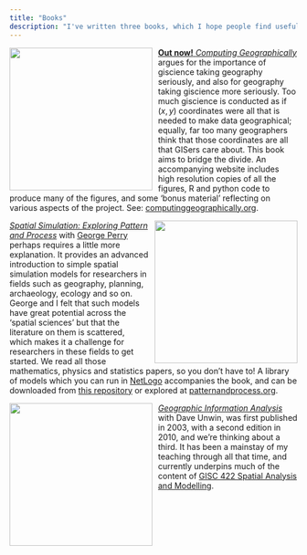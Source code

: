 ```yaml
---
title: "Books"
description: "I've written three books, which I hope people find useful"
---
```


<img src="images/cg.jpg" style="width:250px; float:left; padding:0px 10px 0px 0px"><a href="#geographic-information-analysis">
**Out now!** [_Computing Geographically_](https://www.guilford.com/books/Computing-Geographically/David-O'Sullivan/9781462553938) argues for the importance of giscience taking geography seriously, and also for geography taking giscience more seriously. Too much giscience is conducted as if $(x,y)$ coordinates were all that is needed to make data geographical; equally, far too many geographers think that those coordinates are all that GISers care about. This book aims to bridge the divide. An accompanying website includes high resolution copies of all the figures, R and python code to produce many of the figures, and some 'bonus material' reflecting on various aspects of the project. See: [computinggeographically.org](https://computinggeographically.org).

<img src="images/spatial-simulation.jpg" style="width:250px; float:right; padding:0px 0px 0px 10px"><a href="#spatial-simulation-exploring-pattern-and-process">
[_Spatial Simulation: Exploring Pattern and Process_](http://www.wiley.com/WileyCDA/WileyTitle/productCd-1119970792.html) with [George Perry](http://www.env.auckland.ac.nz/people/george-perry) perhaps requires a little more explanation. It provides an advanced introduction to simple spatial simulation models for researchers in fields such as geography, planning, archaeology, ecology and so on. George and I felt that such models have great potential across the 'spatial sciences' but that the literature on them is scattered, which makes it a challenge for researchers in these fields to get started. We read all those mathematics, physics and statistics papers, so you don't have to! A library of models which you can run in [NetLogo](http://ccl.northwestern.edu/netlogo/) accompanies the book, and can be downloaded from [this repository](https://github.com/DOSull/model-zoo) or explored at [patternandprocess.org](https://patternandprocess.org).

<img src="images/gia.jpg" style="width:250px; float:left; padding:0px 10px 0px 0px"><a href="#geographic-information-analysis">
[_Geographic Information Analysis_](http://www.wiley.com/WileyCDA/WileyTitle/productCd-0470288574.html) with Dave Unwin, was first published in 2003, with a second edition in 2010, and we're thinking about a third. It has been a mainstay of my teaching through all that time, and currently underpins much of the content of [GISC 422 Spatial Analysis and Modelling](https://github.com/DOSull/GISC-422).

